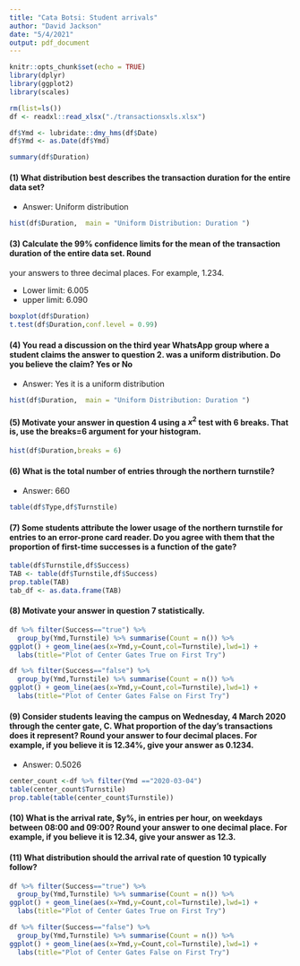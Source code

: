```yaml
---
title: "Cata Botsi: Student arrivals"
author: "David Jackson"
date: "5/4/2021"
output: pdf_document
---
```


```r
knitr::opts_chunk$set(echo = TRUE)
library(dplyr)
library(ggplot2)
library(scales)
```

```r
rm(list=ls())
df <- readxl::read_xlsx("./transactionsxls.xlsx")
```
 
```r
df$Ymd <- lubridate::dmy_hms(df$Date)
df$Ymd <- as.Date(df$Ymd)

summary(df$Duration)
```

#### (1) What distribution best describes the transaction duration for the entire data set?

* Answer: Uniform distribution

```r
hist(df$Duration,  main = "Uniform Distribution: Duration ")
```

#### (3) Calculate the 99% confidence limits for the mean of the transaction duration of the entire data set. Round
your answers to three decimal places. For example, 1.234. 

* Lower limit: 6.005
* upper limit: 6.090

```r
boxplot(df$Duration)
t.test(df$Duration,conf.level = 0.99)
```

#### (4) You read a discussion on the third year WhatsApp group where a student claims the answer to question 2. was a uniform distribution. Do you believe the claim?  Yes or  No

* Answer: Yes it is a uniform distribution

```r
hist(df$Duration,  main = "Uniform Distribution: Duration ")

```

#### (5) Motivate your answer in question 4 using a $x^2$ test with 6 breaks. That is, use the breaks=6 argument for your histogram.


```r
hist(df$Duration,breaks = 6)
```

#### (6) What is the total number of entries through the northern turnstile?

* Answer: 660

```r
table(df$Type,df$Turnstile)
```

#### (7) Some students attribute the lower usage of the northern turnstile for entries to an error-prone card reader. Do you agree with them that the proportion of first-time successes is a function of the gate?

```r
table(df$Turnstile,df$Success)
TAB <- table(df$Turnstile,df$Success)
prop.table(TAB)
tab_df <- as.data.frame(TAB)
```

#### (8) Motivate your answer in question 7 statistically.


```r
df %>% filter(Success=="true") %>%
  group_by(Ymd,Turnstile) %>% summarise(Count = n()) %>%
ggplot() + geom_line(aes(x=Ymd,y=Count,col=Turnstile),lwd=1) +
  labs(title="Plot of Center Gates True on First Try")
```

```r
df %>% filter(Success=="false") %>%
  group_by(Ymd,Turnstile) %>% summarise(Count = n()) %>%
ggplot() + geom_line(aes(x=Ymd,y=Count,col=Turnstile),lwd=1) +
  labs(title="Plot of Center Gates False on First Try")
```


#### (9) Consider students leaving the campus on Wednesday, 4 March 2020 through the center gate, C. What proportion of the day's transactions does it represent? Round your answer to four decimal places. For example, if you believe it is 12.34%, give your answer as 0.1234.

* Answer: 0.5026

```r
center_count <-df %>% filter(Ymd =="2020-03-04")
table(center_count$Turnstile)
prop.table(table(center_count$Turnstile))
```

#### (10) What is the arrival rate, $y%, in entries per hour, on weekdays between 08:00 and 09:00? Round your answer to one decimal place. For example, if you believe it is 12.34, give your answer as 12.3.

#### (11) What distribution should the arrival rate of question 10 typically follow?



```r
df %>% filter(Success=="true") %>%
  group_by(Ymd,Turnstile) %>% summarise(Count = n()) %>%
ggplot() + geom_line(aes(x=Ymd,y=Count,col=Turnstile),lwd=1) +
  labs(title="Plot of Center Gates True on First Try")
```

```r
df %>% filter(Success=="false") %>%
  group_by(Ymd,Turnstile) %>% summarise(Count = n()) %>%
ggplot() + geom_line(aes(x=Ymd,y=Count,col=Turnstile),lwd=1) +
  labs(title="Plot of Center Gates False on First Try")
```